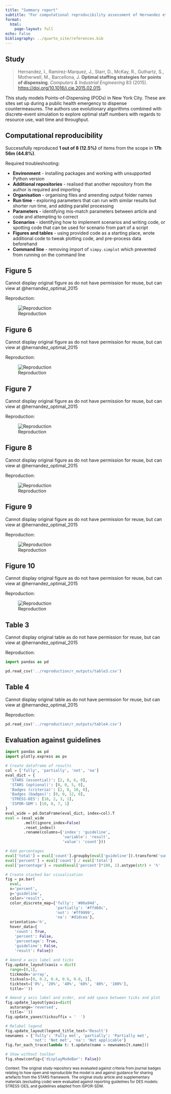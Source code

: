 ```yaml
---
title: "Summary report"
subtitle: "For computational reproducibility assessment of Hernandez et al. 2015"
format:
  html:
    page-layout: full
echo: False
bibliography: ../quarto_site/references.bib
---
```


## Study

> Hernandez, I., Ramirez-Marquez, J., Starr, D., McKay, R., Guthartz, S., Motherwell, M., Barcellona, J. **Optimal staffing strategies for points of dispensing**. *Computers & Industrial Engineering* 83 (2015). <https://doi.org/10.1016/j.cie.2015.02.015>.

This study models Points-of-Dispensing (PODs) in New York City. These are sites set up during a public health emergency to dispense countermeasures. The authors use evolutionary algorithms combined with discrete-event simulation to explore optimal staff numbers with regards to resource use, wait time and throughput.

## Computational reproducibility

Successfully reproduced **1 out of 8 (12.5%)** of items from the scope in **17h 56m (44.8%)**.

Required troubleshooting:

* **Environment** - installing packages and working with unsupported Python version
* **Additional repositories** - realised that another repository from the author is required and importing
* **Organisation** - organising files and amending output folder names
* **Run time** - exploring parameters that can run with similar results but shorter run time, and adding parallel processing
* **Parameters** - identifying mis-match parameters between article and code and attempting to correct
* **Scenarios** - identifying how to implement scenarios and writing code, or spotting code that can be used for scenario from part of a script
* **Figures and tables** - using provided code as a starting place, wrote additional code to tweak plotting code, and pre-process data beforehand
* **Command line** - removing import of `simpy.simplot` which prevented from running on the command line

::: {.panel-tabset}

## Figure 5

Cannot display original figure as do not have permission for reuse, but can view at @hernandez_optimal_2015

Reproduction:

![Reproduction](../reproduction/r_outputs/figure5.png){.lightbox}

## Figure 6

Cannot display original figure as do not have permission for reuse, but can view at @hernandez_optimal_2015

Reproduction:

![Reproduction](../reproduction/r_outputs/figure6.png){.lightbox}

## Figure 7

Cannot display original figure as do not have permission for reuse, but can view at @hernandez_optimal_2015

Reproduction:

![Reproduction](../reproduction/r_outputs/figure7.png){.lightbox}

## Figure 8

Cannot display original figure as do not have permission for reuse, but can view at @hernandez_optimal_2015

Reproduction:

![Reproduction](../reproduction/r_outputs/figure8.png){.lightbox}

## Figure 9

Cannot display original figure as do not have permission for reuse, but can view at @hernandez_optimal_2015

Reproduction:

![Reproduction](../reproduction/r_outputs/figure9.png){.lightbox}

## Figure 10

Cannot display original figure as do not have permission for reuse, but can view at @hernandez_optimal_2015

Reproduction:

![Reproduction](../reproduction/r_outputs/figure10.png){.lightbox}

## Table 3

Cannot display original table as do not have permission for reuse, but can view at @hernandez_optimal_2015

Reproduction:

```python
import pandas as pd

pd.read_csv('../reproduction/r_outputs/table3.csv')
```

## Table 4

Cannot display original table as do not have permission for reuse, but can view at @hernandez_optimal_2015

Reproduction:

```python
pd.read_csv('../reproduction/r_outputs/table4.csv')
```

:::

## Evaluation against guidelines

```python
import pandas as pd
import plotly.express as px

# Create dataframe of results
col = ['fully', 'partially', 'not', 'na']
eval_dict = {
  'STARS (essential)': [2, 0, 6, 0],
  'STARS (optional)': [0, 0, 5, 0],
  'Badges (criteria)': [2, 0, 10, 0],
  'Badges (badges)': [0, 0, 12, 0],
  'STRESS-DES': [18, 2, 3, 1],
  'ISPOR-SDM': [10, 0, 7, 1]
}
eval_wide = pd.DataFrame(eval_dict, index=col).T
eval = (eval_wide
        .melt(ignore_index=False)
        .reset_index()
        .rename(columns={'index': 'guideline',
                         'variable': 'result',
                         'value': 'count'}))

# Add percentages
eval['total'] = eval['count'].groupby(eval['guideline']).transform('sum')
eval['percent'] = eval['count'] / eval['total']
eval['percentage'] = round(eval['percent']*100, 1).astype(str) + '%'

# Create stacked bar visualisation
fig = px.bar(
  eval,
  x='percent',
  y='guideline',
  color='result',
  color_discrete_map={'fully': '#06a94d',
                      'partially': '#ffd68c',
                      'not': '#ff9999',
                      'na': '#d1dcea'},
  orientation='h',
  hover_data={
    'count': True,
    'percent': False,
    'percentage': True,
    'guideline': False,
    'result': False})
  
# Amend x axis label and ticks
fig.update_layout(xaxis = dict(
  range=[0,1],
  tickmode='array',
  tickvals=[0, 0.2, 0.4, 0.6, 0.8, 1],
  ticktext=['0%', '20%', '40%', '60%', '80%', '100%'],
  title=''))

# Amend y axis label and order, and add space between ticks and plot
fig.update_layout(yaxis=dict(
  autorange='reversed',
  title=''))
fig.update_yaxes(ticksuffix = '  ')

# Relabel legend
fig.update_layout(legend_title_text='Result')
newnames = {'fully': 'Fully met', 'partially': 'Partially met',
            'not': 'Not met', 'na': 'Not applicable'}
fig.for_each_trace(lambda t: t.update(name = newnames[t.name]))

# Show without toolbar
fig.show(config={'displayModeBar': False})
```

<sup>Context: The original study repository was evaluated against criteria from journal badges relating to how open and reproducible the model is and against guidance for sharing artefacts from the STARS framework. The original study article and supplementary materials (excluding code) were evaluated against reporting guidelines for DES models: STRESS-DES, and guidelines adapted from ISPOR-SDM.</sup>
